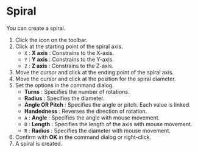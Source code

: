 
# Spiral

You can create a spiral.

<KinouGaiyou shortcut='' command='Spiral' button='Toolbar' />

1. Click the icon on the toolbar.
2. Click at the starting point of the spiral axis.
   - `X` : **X axis** : Constrains to the X-axis.
   - `Y` : **Y axis** : Constrains to the Y-axis.
   - `Z` : **Z axis** : Constrains to the Z-axis.
3. Move the cursor and click at the ending point of the spiral axis.
4. Move the cursor and click at the position for the spiral diameter.
5. Set the options in the command dialog.
   - **Turns** : Specifies the number of rotations.
   - **Radius** : Specifies the diameter.
   - **Angle OR Pitch** : Specifies the angle or pitch. Each value is linked.
   - **Handedness** : Reverses the direction of rotation.
   - `A` : **Angle** : Specifies the angle with mouse movement.
   - `D` : **Length** : Specifies the length of the axis with mouse movement.
   - `R` : **Radius** : Specifies the diameter with mouse movement.
6. Confirm with **OK** in the command dialog or right-click.
7. A spiral is created.
